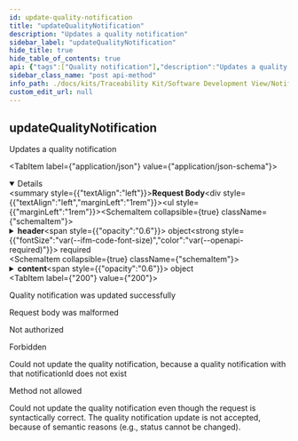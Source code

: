 ```yaml
---
id: update-quality-notification
title: "updateQualityNotification"
description: "Updates a quality notification"
sidebar_label: "updateQualityNotification"
hide_title: true
hide_table_of_contents: true
api: {"tags":["Quality notification"],"description":"Updates a quality notification","operationId":"updateQualityNotification","requestBody":{"content":{"application/json":{"schema":{"required":["header"],"type":"object","properties":{"header":{"type":"object","required":["notificationId","senderBPN","senderAddress","recipientBPN","status","messageId"],"properties":{"notificationId":{"type":"string","format":"uuid","example":"a7954026-3aff-4b6c-92bf-04671ef2fa46","description":"A UUIDv4 to uniquely identify a quality notification. Actually, this value cannot be updated. Rather, it is used to do a plausibility check."},"senderBPN":{"type":"string","example":"BPNL00000003BW3S","description":"The business partner number (BPN) of the sender. Actually, this value cannot be updated. Rather, it is used to do a plausibility check."},"senderAddress":{"type":"string","format":"uri","example":"https://edc.company-xyz.io/BPNL00000003BW3S","description":"The Eclipse Dataspace Connector (EDC) URL of the sender. Actually, this value cannot be updated. Rather, it is used to do a plausibility check."},"recipientBPN":{"type":"string","example":"BPNL00000003BV4H","description":"The business partner number (BPN) of the receiver. Actually, this value cannot be updated. Rather, it is used to do a plausibility check."},"severity":{"type":"string","enum":["MINOR","MAJOR","CRITICAL","LIFE-THREATENING"],"example":"CRITICAL","description":"The severity of the quality notification describes its criticality.","title":"QualitySeverity"},"status":{"type":"string","enum":["CREATED","SENT","RECEIVED","ACKNOWLEDGED","ACCEPTED","DECLINED","CLOSED"],"example":"SENT","description":"The status of the quality notification.","title":"QualityStatus"},"targetDate":{"type":"string","format":"date-time","example":"2022-07-28T14:41:13.214Z","description":"The date and time when a processing of the notification is expected by the sender."},"messageId":{"type":"string","format":"uuid","example":"c2801472-5f87-41a7-9a25-b0939c4e0dff","description":"A UUIDv4 to uniquely identify an individual quality notification message. In case of an update of a notification the messageId must be a newly generated UUIDv4. It must not be an existing messageId."}},"title":"QualityNotificationUpdateRequestHeader"},"content":{"type":"object","properties":{"information":{"type":"string","maxLength":1000,"example":"Gear boxes loose oil while driving."}},"title":"QualityNotificationUpdatePayload"}},"title":"QualityNotificationUpdateRequestBody"}}}},"responses":{"200":{"description":"Quality notification was updated successfully"},"400":{"description":"Request body was malformed"},"401":{"description":"Not authorized"},"403":{"description":"Forbidden"},"404":{"description":"Could not update the quality notification, because a quality notification with that notificationId does not exist"},"405":{"description":"Method not allowed"},"422":{"description":"Could not update the quality notification even though the request is syntactically correct. The quality notification update is not accepted, because of semantic reasons (e.g., status cannot be changed)."}},"method":"post","path":"/qualitynotifications/update","servers":[{"url":"/"}],"jsonRequestBodyExample":{"header":{"notificationId":"a7954026-3aff-4b6c-92bf-04671ef2fa46","senderBPN":"BPNL00000003BW3S","senderAddress":"https://edc.company-xyz.io/BPNL00000003BW3S","recipientBPN":"BPNL00000003BV4H","severity":"CRITICAL","status":"SENT","targetDate":"2022-07-28T14:41:13.214Z","messageId":"c2801472-5f87-41a7-9a25-b0939c4e0dff"},"content":{"information":"Gear boxes loose oil while driving."}},"info":{"title":"Notification API","description":"Notification API","license":{"name":"Apache License v2.0","url":"http://apache.org/v2"},"version":"1.1.0"},"postman":{"name":"update Quality Notification","description":{"content":"Updates a quality notification","type":"text/plain"},"url":{"path":["qualitynotifications","update"],"host":["{{baseUrl}}"],"query":[],"variable":[]},"header":[{"key":"Content-Type","value":"application/json"}],"method":"POST","body":{"mode":"raw","raw":"\"\"","options":{"raw":{"language":"json"}}}}}
sidebar_class_name: "post api-method"
info_path: ./docs/kits/Traceability Kit/Software Development View/Notification API/notification-api
custom_edit_url: null
---
```



## updateQualityNotification



Updates a quality notification

<MimeTabs><TabItem label={"application/json"} value={"application/json-schema"}><details style={{}} data-collapsed={false} open={true}><summary style={{"textAlign":"left"}}><strong>Request Body</strong></summary><div style={{"textAlign":"left","marginLeft":"1rem"}}></div><ul style={{"marginLeft":"1rem"}}><SchemaItem collapsible={true} className={"schemaItem"}><details style={{}}><summary style={{}}><strong>header</strong><span style={{"opacity":"0.6"}}> object</span><strong style={{"fontSize":"var(--ifm-code-font-size)","color":"var(--openapi-required)"}}> required</strong></summary><div style={{"marginLeft":"1rem"}}><SchemaItem collapsible={false} name={"notificationId"} required={true} schemaName={"uuid"} qualifierMessage={undefined} schema={{"type":"string","format":"uuid","example":"a7954026-3aff-4b6c-92bf-04671ef2fa46","description":"A UUIDv4 to uniquely identify a quality notification. Actually, this value cannot be updated. Rather, it is used to do a plausibility check."}}></SchemaItem><SchemaItem collapsible={false} name={"senderBPN"} required={true} schemaName={"string"} qualifierMessage={undefined} schema={{"type":"string","example":"BPNL00000003BW3S","description":"The business partner number (BPN) of the sender. Actually, this value cannot be updated. Rather, it is used to do a plausibility check."}}></SchemaItem><SchemaItem collapsible={false} name={"senderAddress"} required={true} schemaName={"uri"} qualifierMessage={undefined} schema={{"type":"string","format":"uri","example":"https://edc.company-xyz.io/BPNL00000003BW3S","description":"The Eclipse Dataspace Connector (EDC) URL of the sender. Actually, this value cannot be updated. Rather, it is used to do a plausibility check."}}></SchemaItem><SchemaItem collapsible={false} name={"recipientBPN"} required={true} schemaName={"string"} qualifierMessage={undefined} schema={{"type":"string","example":"BPNL00000003BV4H","description":"The business partner number (BPN) of the receiver. Actually, this value cannot be updated. Rather, it is used to do a plausibility check."}}></SchemaItem><SchemaItem collapsible={false} name={"severity"} required={false} schemaName={"QualitySeverity"} qualifierMessage={"**Possible values:** [`MINOR`, `MAJOR`, `CRITICAL`, `LIFE-THREATENING`]"} schema={{"type":"string","enum":["MINOR","MAJOR","CRITICAL","LIFE-THREATENING"],"example":"CRITICAL","description":"The severity of the quality notification describes its criticality.","title":"QualitySeverity"}}></SchemaItem><SchemaItem collapsible={false} name={"status"} required={true} schemaName={"QualityStatus"} qualifierMessage={"**Possible values:** [`CREATED`, `SENT`, `RECEIVED`, `ACKNOWLEDGED`, `ACCEPTED`, `DECLINED`, `CLOSED`]"} schema={{"type":"string","enum":["CREATED","SENT","RECEIVED","ACKNOWLEDGED","ACCEPTED","DECLINED","CLOSED"],"example":"SENT","description":"The status of the quality notification.","title":"QualityStatus"}}></SchemaItem><SchemaItem collapsible={false} name={"targetDate"} required={false} schemaName={"date-time"} qualifierMessage={undefined} schema={{"type":"string","format":"date-time","example":"2022-07-28T14:41:13.214Z","description":"The date and time when a processing of the notification is expected by the sender."}}></SchemaItem><SchemaItem collapsible={false} name={"messageId"} required={true} schemaName={"uuid"} qualifierMessage={undefined} schema={{"type":"string","format":"uuid","example":"c2801472-5f87-41a7-9a25-b0939c4e0dff","description":"A UUIDv4 to uniquely identify an individual quality notification message. In case of an update of a notification the messageId must be a newly generated UUIDv4. It must not be an existing messageId."}}></SchemaItem></div></details></SchemaItem><SchemaItem collapsible={true} className={"schemaItem"}><details style={{}}><summary style={{}}><strong>content</strong><span style={{"opacity":"0.6"}}> object</span></summary><div style={{"marginLeft":"1rem"}}><SchemaItem collapsible={false} name={"information"} required={false} schemaName={"string"} qualifierMessage={"**Possible values:** `<= 1000 characters`"} schema={{"type":"string","maxLength":1000,"example":"Gear boxes loose oil while driving."}}></SchemaItem></div></details></SchemaItem></ul></details></TabItem></MimeTabs><div><ApiTabs><TabItem label={"200"} value={"200"}><div>

Quality notification was updated successfully

</div><div></div></TabItem><TabItem label={"400"} value={"400"}><div>

Request body was malformed

</div><div></div></TabItem><TabItem label={"401"} value={"401"}><div>

Not authorized

</div><div></div></TabItem><TabItem label={"403"} value={"403"}><div>

Forbidden

</div><div></div></TabItem><TabItem label={"404"} value={"404"}><div>

Could not update the quality notification, because a quality notification with that notificationId does not exist

</div><div></div></TabItem><TabItem label={"405"} value={"405"}><div>

Method not allowed

</div><div></div></TabItem><TabItem label={"422"} value={"422"}><div>

Could not update the quality notification even though the request is syntactically correct. The quality notification update is not accepted, because of semantic reasons (e.g., status cannot be changed).

</div><div></div></TabItem></ApiTabs></div>
      